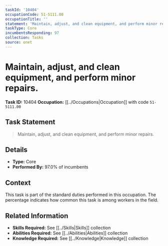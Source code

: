 ```yaml
---
taskId: '10404'
occupationCode: 51-5111.00
occupationTitle: ''
statement: 'Maintain, adjust, and clean equipment, and perform minor repairs.'
taskType: Core
incumbentsResponding: 97
collection: Tasks
source: onet
---
```

# Maintain, adjust, and clean equipment, and perform minor repairs.

**Task ID:** 10404
**Occupation:** [[../Occupations|Occupation]] with code `51-5111.00`

## Task Statement

> Maintain, adjust, and clean equipment, and perform minor repairs.

## Details

- **Type:** Core
- **Performed By:** 97.0% of incumbents

## Context

This task is part of the standard duties performed in this occupation. The percentage indicates how common this task is among workers in the field.

## Related Information

- **Skills Required:** See [[../Skills|Skills]] collection
- **Abilities Required:** See [[../Abilities|Abilities]] collection
- **Knowledge Required:** See [[../Knowledge|Knowledge]] collection
